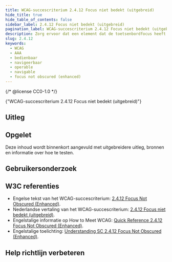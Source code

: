 ```yaml
---
title: WCAG-succescriterium 2.4.12 Focus niet bedekt (uitgebreid)
hide_title: true
hide_table_of_contents: false
sidebar_label: 2.4.12 Focus niet bedekt (uitgebreid)
pagination_label: WCAG-succescriterium 2.4.12 Focus niet bedekt (uitgebreid)
description: Zorg ervoor dat een element dat de toetsenbordfocus heeft volledig zichtbaar is en niet bedekt is door andere inhoud.
slug: 2.4.12
keywords:
  - WCAG
  - AAA
  - bedienbaar
  - navigeerbaar
  - operable
  - navigable
  - focus not obscured (enhanced)
---
```


{/* @license CC0-1.0 */}


<WcagHeadingGroup level={1} conformanceLevel="Niveau AAA">
  {"WCAG-succescriterium 2.4.12 Focus niet bedekt (uitgebreid)"}
</WcagHeadingGroup>

<SpotlightSection>
  <Markdown omitH1 headinglevel={3}>
    <AAAMessage />
  </Markdown>
</SpotlightSection>

## Uitleg

<Summary />

## Opgelet

Deze inhoud wordt binnenkort aangevuld met uitgebreidere uitleg, bronnen en informatie over hoe te testen.

## Gebruikersonderzoek

<CTAGebruikersonderzoek />

## W3C referenties

- Engelse tekst van het WCAG-succescriterium: [<span lang="en">2.4.12 Focus Not Obscured (Enhanced)</span>](https://www.w3.org/TR/WCAG22/#focus-not-obscured-enhanced).
- Nederlandse vertaling van het WCAG-succescriterium: [2.4.12 Focus niet bedekt (uitgebreid)](https://www.w3.org/Translations/WCAG22-nl/#focus-not-obscured-enhanced).
- Engelstalige informatie op <span lang="en">How to Meet WCAG</span>: [<span lang="en">Quick Reference 2.4.12 Focus Not Obscured (Enhanced)</span>](https://www.w3.org/WAI/WCAG22/quickref/#focus-not-obscured-enhanced).
- Engelstalige toelichting: [<span lang="en">Understanding SC 2.4.12 Focus Not Obscured (Enhanced)</span>](https://www.w3.org/WAI/WCAG22/Understanding/focus-not-obscured-enhanced.html).

<Disclaimer />

## Help richtlijn verbeteren

<Markdown omitH1 headinglevel={3}>
  <WCAGFooterInfo />
</Markdown>
